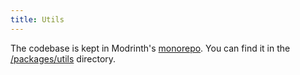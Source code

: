 ```yaml
---
title: Utils
---
```


The codebase is kept in Modrinth's [monorepo](https://github.com/modrinth/code). You can find it in the [/packages/utils](https://github.com/modrinth/code/tree/main/packages/utils) directory.